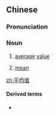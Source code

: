 ==Chinese==
{{zh-forms|type=21}}

===Pronunciation===
{{zh-pron
|m=píngjūnzhí
|c=ping4 gwan1 zik6
|mn=pêng-kin-ta̍t/pêng-kun-ta̍t
|cat=n
}}

===Noun===
{{zh-noun}}

# {{label|zh|mathematics}} [[average]] [[value]]
# {{label|zh|mathematics}} [[mean]]

[[zh:平均值]]

====Derived terms====
* {{zh-l|算術平均值}}